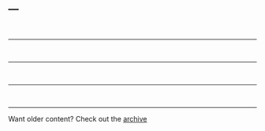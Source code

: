 ---
---

<script>
var mostRecentFour = [
	"loop_gotcha.html"
    , "row_binding_shootout.html"
    , "monoids.html"
	, "preserving_the_signal.html"
                     ];

  function loadPost(ind, post){
  
  $("#post" + ind).load("../posts/" + post + " div.main-container",
    function(){
      $("#post" + ind).find(".navbar").remove();
      
      $("#post" + ind + " img").each(function(i, image){
        var source = $(image).attr("src")
        var doesMatch = source.indexOf("_files/") != -1;
        if(doesMatch){
          $(image).attr("src", "/posts/" + source);
        }
      });
      
      $('pre code').each(function(i, block) {
        hljs.highlightBlock(block);
      });
      
    });
  };
  
  $(document).ready(function(){
  
  loadPost(1, mostRecentFour[0]);
  loadPost(2, mostRecentFour[1]);
  loadPost(3, mostRecentFour[2]);
  loadPost(4, mostRecentFour[3]);
});
</script>

<div id='post1'></div>
<br><hr>
<div id='post2'></div>
<br><hr>
<div id='post3'></div>
<br><hr>
<div id='post4'></div>
<br><hr>

Want older content? Check out the [archive](/pages/archive.html)
